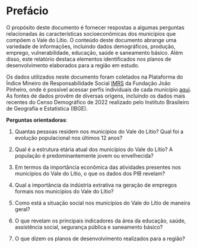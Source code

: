 # Prefácio {.unnumbered}

O propósito deste documento é fornecer respostas a algumas perguntas relacionadas às características socioeconômicas dos municípios que compõem o Vale do Lítio. O conteúdo deste documento abrange uma variedade de informações, incluindo dados demográficos, produção, emprego, vulnerabilidade, educação, saúde e saneamento básico. Além disso, este relatório destaca elementos identificados nos planos de desenvolvimento elaborados para a região em estudo.

Os dados utilizados neste documento foram coletados na Plataforma do Índice Mineiro de Responsabilidade Social [IMRS](https://imrs.fjp.mg.gov.br/) da Fundação João Pinheiro, onde é possível acessar perfis individuais de cada município [aqui](https://imrs.fjp.mg.gov.br/Perfil). As fontes de dados provêm de diversas origens, incluindo os dados mais recentes do Censo Demográfico de 2022 realizado pelo Instituto Brasileiro de Geografia e Estatística (IBGE).

**Perguntas orientadoras**:

1.  Quantas pessoas residem nos municípios do Vale do Lítio? Qual foi a evolução populacional nos últimos 12 anos?

2.  Qual é a estrutura etária atual dos municípios do Vale do Lítio? A população é predominantemente jovem ou envelhecida?

3.  Em termos da importância econômica das atividades presentes nos municípios do Vale do Lítio, o que os dados dos PIB revelam?

4.  Qual a importância da indústria extrativa na geração de empregos formais nos municípios do Vale do Lítio?

5.  Como está a situação social nos municípios do Vale do Lítio de maneira geral?

6.  O que revelam os principais indicadores da área da educação, saúde, assistência social, segurança pública e saneamento básico?

7.  O que dizem os planos de desenvolvimento realizados para a região?
